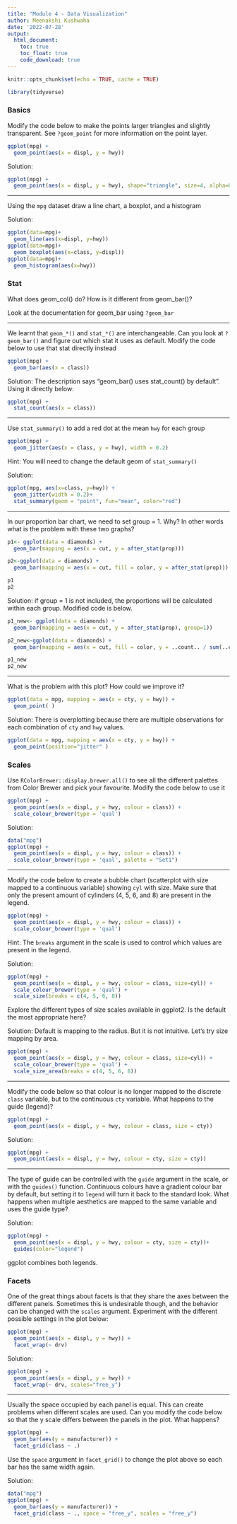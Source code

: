 ```yaml
---
title: "Module 4 - Data Visualization"
author: Meenakshi Kushwaha
date: '2022-07-28'
output: 
  html_document:
    toc: true
    toc_float: true
    code_download: true
---
```


```r
knitr::opts_chunk$set(echo = TRUE, cache = TRUE)
```

```r
library(tidyverse)
```

### Basics

Modify the code below to make the points larger triangles and slightly transparent.
See `?geom_point` for more information on the point layer.

```r
ggplot(mpg) + 
  geom_point(aes(x = displ, y = hwy))
```

Solution:
```r
ggplot(mpg) + 
  geom_point(aes(x = displ, y = hwy), shape="triangle", size=4, alpha=0.5)
```

* * *

Using the `mpg` dataset draw a line chart, a boxplot, and a histogram

Solution:
```r
ggplot(data=mpg)+
  geom_line(aes(x=displ, y=hwy))
ggplot(data=mpg)+
  geom_boxplot(aes(x=class, y=displ))
ggplot(data=mpg)+
  geom_histogram(aes(x=hwy))
```

### Stat

What does geom_col() do? How is it different from geom_bar()?

Look at the documentation for geom_bar using `?geom_bar`

* * *

We learnt that `geom_*()` and `stat_*()` are interchangeable. Can you look at `?geom_bar()` and figure out which
stat it uses as default. Modify the code below to use that stat directly instead

```r
ggplot(mpg) + 
  geom_bar(aes(x = class))
```

Solution:
The description says "geom_bar() uses stat_count() by default". Using it directly below:
```r
ggplot(mpg) + 
  stat_count(aes(x = class))
```

* * *
Use `stat_summary()` to add a red dot at the mean `hwy` for each group

```r
ggplot(mpg) + 
  geom_jitter(aes(x = class, y = hwy), width = 0.2)
```
Hint: You will need to change the default geom of `stat_summary()`

Solution:
```r
ggplot(mpg, aes(x=class, y=hwy)) + 
  geom_jitter(width = 0.2)+
  stat_summary(geom = "point", fun="mean", color="red")
```


* * *

In our proportion bar chart, we need to set group = 1. Why? In other words what is the problem with these two graphs?
```r
p1<- ggplot(data = diamonds) + 
  geom_bar(mapping = aes(x = cut, y = after_stat(prop)))

p2<-ggplot(data = diamonds) + 
  geom_bar(mapping = aes(x = cut, fill = color, y = after_stat(prop)))

p1
p2
```

Solution:
if group = 1 is not included, the proportions will be calculated within each group. Modified code is below. 
```r
p1_new<- ggplot(data = diamonds) + 
  geom_bar(mapping = aes(x = cut, y = after_stat(prop), group=1))

p2_new<-ggplot(data = diamonds) + 
  geom_bar(mapping = aes(x = cut, fill = color, y = ..count.. / sum(..count..)))

p1_new
p2_new
```
***
What is the problem with this plot? How could we improve it?

```r
ggplot(data = mpg, mapping = aes(x = cty, y = hwy)) + 
  geom_point( )
```
Solution:
There is overplotting because there are multiple observations for each combination of `cty` and `hwy` values. 
```r
ggplot(data = mpg, mapping = aes(x = cty, y = hwy)) + 
  geom_point(position="jitter" )
```

### Scales

Use `RColorBrewer::display.brewer.all()` to see all the different palettes from
Color Brewer and pick your favourite. Modify the code below to use it

```r
ggplot(mpg) + 
  geom_point(aes(x = displ, y = hwy, colour = class)) + 
  scale_colour_brewer(type = 'qual')
```

Solution:
```r
data("mpg")
ggplot(mpg) + 
  geom_point(aes(x = displ, y = hwy, colour = class)) + 
  scale_colour_brewer(type = 'qual', palette = "Set1")
```
* * *

Modify the code below to create a bubble chart (scatterplot with size mapped to
a continuous variable) showing `cyl` with size. Make sure that only the present 
amount of cylinders (4, 5, 6, and 8) are present in the legend.

```r
ggplot(mpg) + 
  geom_point(aes(x = displ, y = hwy, colour = class)) + 
  scale_colour_brewer(type = 'qual')
```

Hint: The `breaks` argument in the scale is used to control which values are
present in the legend.

Solution:
```r
ggplot(mpg) + 
  geom_point(aes(x = displ, y = hwy, colour = class, size=cyl)) + 
  scale_colour_brewer(type = 'qual') +
  scale_size(breaks = c(4, 5, 6, 8))
```
Explore the different types of size scales available in ggplot2. Is the default
the most appropriate here?

Solution:
Default is mapping to the radius. But it is not intuitive. Let's try size mapping by area. 
```r
ggplot(mpg) + 
  geom_point(aes(x = displ, y = hwy, colour = class, size=cyl)) + 
  scale_colour_brewer(type = 'qual') +
  scale_size_area(breaks = c(4, 5, 6, 8))
```
* * *

Modify the code below so that colour is no longer mapped to the discrete `class`
variable, but to the continuous `cty` variable. What happens to the guide (legend)?

```r
ggplot(mpg) + 
  geom_point(aes(x = displ, y = hwy, colour = class, size = cty))
```

Solution:
```r
ggplot(mpg) + 
  geom_point(aes(x = displ, y = hwy, colour = cty, size = cty))
```
* * *

The type of guide can be controlled with the `guide` argument in the scale, or 
with the `guides()` function. Continuous colours have a gradient colour bar by 
default, but setting it to `legend` will turn it back to the standard look. What 
happens when multiple aesthetics are mapped to the same variable and uses the 
guide type?

Solution:

```r
ggplot(mpg) + 
  geom_point(aes(x = displ, y = hwy, colour = cty, size = cty))+
  guides(color="legend")
```
ggplot combines both legends. 

### Facets

One of the great things about facets is that they share the axes between the 
different panels. Sometimes this is undesirable though, and the behavior can
be changed with the `scales` argument. Experiment with the different possible
settings in the plot below:

```r
ggplot(mpg) + 
  geom_point(aes(x = displ, y = hwy)) + 
  facet_wrap(~ drv)
```

Solution:
```r
ggplot(mpg) + 
  geom_point(aes(x = displ, y = hwy)) + 
  facet_wrap(~ drv, scales="free_y")
```
* * *

Usually the space occupied by each panel is equal. This can create problems when
different scales are used. Can you modify the code below so that the y scale differs 
between the panels in the plot. What happens?

```r
ggplot(mpg) + 
  geom_bar(aes(y = manufacturer)) + 
  facet_grid(class ~ .)
```

Use the `space` argument in `facet_grid()` to change the plot above so each bar 
has the same width again.

Solution:
```r
data("mpg")
ggplot(mpg) + 
  geom_bar(aes(y = manufacturer)) + 
  facet_grid(class ~ ., space = "free_y", scales = "free_y")
```

